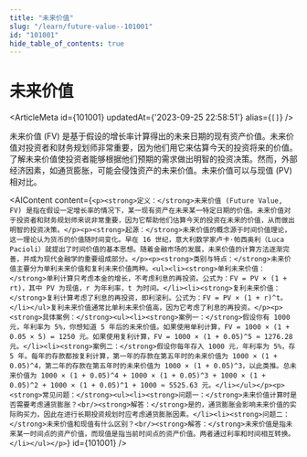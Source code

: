 ```yaml
---
title: "未来价值"
slug: "/learn/future-value--101001"
id: "101001"
hide_table_of_contents: true
---
```



# 未来价值

<ArticleMeta id={101001} updatedAt={'2023-09-25 22:58:51'} alias={`[]`} />
<div className='border-solid border-b border-t-0 my-4 border-[var(--ifm-color-gray-300)]' />

未来价值 (FV) 是基于假设的增长率计算得出的未来日期的现有资产价值。未来价值对投资者和财务规划师非常重要，因为他们用它来估算今天的投资将来的价值。了解未来价值使投资者能够根据他们预期的需求做出明智的投资决策。然而，外部经济因素，如通货膨胀，可能会侵蚀资产的未来价值。未来价值可以与现值 (PV) 相对比。

<AIContent content={`<p><strong>定义：</strong>未来价值 (Future Value, FV) 是指在假设一定增长率的情况下，某一现有资产在未来某一特定日期的价值。未来价值对于投资者和财务规划师来说非常重要，因为它帮助他们估算今天的投资在未来的价值，从而做出明智的投资决策。</p><p><strong>起源：</strong>未来价值的概念源于时间价值理论，这一理论认为货币的价值随时间变化。早在 16 世纪，意大利数学家卢卡·帕西奥利（Luca Pacioli）就提出了时间价值的基本思想。随着金融市场的发展，未来价值的计算方法逐渐完善，并成为现代金融学的重要组成部分。</p><p><strong>类别与特点：</strong>未来价值主要分为单利未来价值和复利未来价值两种。<ul><li><strong>单利未来价值：</strong>单利计算只考虑本金的增长，不考虑利息的再投资。公式为：FV = PV × (1 + rt)，其中 PV 为现值，r 为年利率，t 为时间。</li><li><strong>复利未来价值：</strong>复利计算考虑了利息的再投资，即利滚利。公式为：FV = PV × (1 + r)^t。</li></ul>复利未来价值通常比单利未来价值高，因为它考虑了利息的再投资。</p><p><strong>具体案例：</strong><ul><li><strong>案例一：</strong>假设你有 1000 元，年利率为 5%，你想知道 5 年后的未来价值。如果使用单利计算，FV = 1000 × (1 + 0.05 × 5) = 1250 元。如果使用复利计算，FV = 1000 × (1 + 0.05)^5 ≈ 1276.28 元。</li><li><strong>案例二：</strong>假设你每年存入 1000 元，年利率为 5%，存 5 年。每年的存款都按复利计算，第一年的存款在第五年时的未来价值为 1000 × (1 + 0.05)^4，第二年的存款在第五年时的未来价值为 1000 × (1 + 0.05)^3，以此类推。总未来价值为 1000 × (1 + 0.05)^4 + 1000 × (1 + 0.05)^3 + 1000 × (1 + 0.05)^2 + 1000 × (1 + 0.05)^1 + 1000 ≈ 5525.63 元。</li></ul></p><p><strong>常见问题：</strong><ul><li><strong>问题一：</strong>未来价值计算时是否需要考虑通货膨胀？<br/><strong>解答：</strong>是的，通货膨胀会影响未来价值的实际购买力，因此在进行长期投资规划时应考虑通货膨胀因素。</li><li><strong>问题二：</strong>未来价值和现值有什么区别？<br/><strong>解答：</strong>未来价值是指未来某一时间点的资产价值，而现值是指当前时间点的资产价值。两者通过利率和时间相互转换。</li></ul></p>`} id={101001} />
